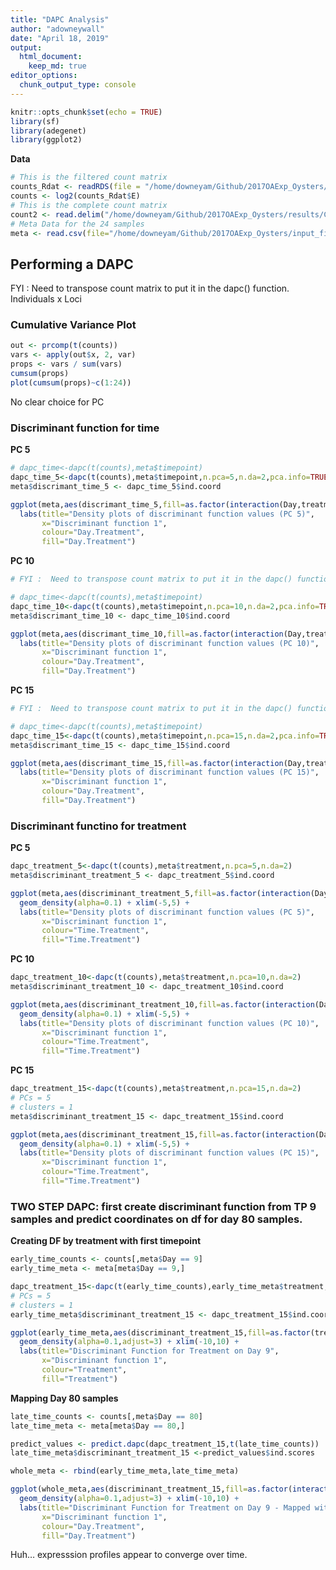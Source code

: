 ```yaml
---
title: "DAPC Analysis"
author: "adowneywall"
date: "April 18, 2019"
output: 
  html_document: 
    keep_md: true
editor_options: 
  chunk_output_type: console
---
```


```r
knitr::opts_chunk$set(echo = TRUE)
library(sf)
library(adegenet)
library(ggplot2)
```
  
**Data**
```r
# This is the filtered count matrix
counts_Rdat <- readRDS(file = "/home/downeyam/Github/2017OAExp_Oysters/input_files/RNA/Normalized_CountMatrix/Scenario1_normalizedVoom.RData")
counts <- log2(counts_Rdat$E)
# This is the complete count matrix
count2 <- read.delim("/home/downeyam/Github/2017OAExp_Oysters/results/C_virginica_gene_count_final.txt",header=TRUE,sep="",row.names=1)
# Meta Data for the 24 samples
meta <- read.csv(file="/home/downeyam/Github/2017OAExp_Oysters/input_files/RNA/metadata_cvirginica_rna_meta.txt")
```
  
## Performing a DAPC

FYI :  Need to transpose count matrix to put it in the dapc() function. Individuals x Loci 

### Cumulative Variance Plot
```r
out <- prcomp(t(counts))
vars <- apply(out$x, 2, var)  
props <- vars / sum(vars)
cumsum(props)
plot(cumsum(props)~c(1:24))
```

No clear choice for PC   
  
### Discriminant function for time  

**PC 5**  
```r

# dapc_time<-dapc(t(counts),meta$timepoint)
dapc_time_5<-dapc(t(counts),meta$timepoint,n.pca=5,n.da=2,pca.info=TRUE)
meta$discrimant_time_5 <- dapc_time_5$ind.coord

ggplot(meta,aes(discrimant_time_5,fill=as.factor(interaction(Day,treatment)),colour=as.factor(interaction(Day,treatment)))) + geom_density(alpha=0.2) + xlim(-5,5) + 
  labs(title="Density plots of discriminant function values (PC 5)",
       x="Discriminant function 1",
       colour="Day.Treatment",
       fill="Day.Treatment")
```
  
**PC 10**  
```r
# FYI :  Need to transpose count matrix to put it in the dapc() function. Individuals x Loci 

# dapc_time<-dapc(t(counts),meta$timepoint)
dapc_time_10<-dapc(t(counts),meta$timepoint,n.pca=10,n.da=2,pca.info=TRUE)
meta$discrimant_time_10 <- dapc_time_10$ind.coord

ggplot(meta,aes(discrimant_time_10,fill=as.factor(interaction(Day,treatment)),colour=as.factor(interaction(Day,treatment)))) + geom_density(alpha=0.2) + xlim(-5,5) + 
  labs(title="Density plots of discriminant function values (PC 10)",
       x="Discriminant function 1",
       colour="Day.Treatment",
       fill="Day.Treatment")
```
  
**PC 15**  
```r
# FYI :  Need to transpose count matrix to put it in the dapc() function. Individuals x Loci 

# dapc_time<-dapc(t(counts),meta$timepoint)
dapc_time_15<-dapc(t(counts),meta$timepoint,n.pca=15,n.da=2,pca.info=TRUE)
meta$discrimant_time_15 <- dapc_time_15$ind.coord

ggplot(meta,aes(discrimant_time_15,fill=as.factor(interaction(Day,treatment)),colour=as.factor(interaction(Day,treatment)))) + geom_density(alpha=0.2) + xlim(-5,5) + 
  labs(title="Density plots of discriminant function values (PC 15)",
       x="Discriminant function 1",
       colour="Day.Treatment",
       fill="Day.Treatment")
```
  
### Discriminant functino for treatment  
  
**PC 5**
```r
dapc_treatment_5<-dapc(t(counts),meta$treatment,n.pca=5,n.da=2)
meta$discriminant_treatment_5 <- dapc_treatment_5$ind.coord

ggplot(meta,aes(discriminant_treatment_5,fill=as.factor(interaction(Day,treatment)),colour=as.factor(interaction(Day,treatment)))) + 
  geom_density(alpha=0.1) + xlim(-5,5) + 
  labs(title="Density plots of discriminant function values (PC 5)",
       x="Discriminant function 1",
       colour="Time.Treatment",
       fill="Time.Treatment")

```
  
**PC 10**
```r
dapc_treatment_10<-dapc(t(counts),meta$treatment,n.pca=10,n.da=2)
meta$discriminant_treatment_10 <- dapc_treatment_10$ind.coord

ggplot(meta,aes(discriminant_treatment_10,fill=as.factor(interaction(Day,treatment)),colour=as.factor(interaction(Day,treatment)))) + 
  geom_density(alpha=0.1) + xlim(-5,5) + 
  labs(title="Density plots of discriminant function values (PC 10)",
       x="Discriminant function 1",
       colour="Time.Treatment",
       fill="Time.Treatment")

```
  
**PC 15**
```r

dapc_treatment_15<-dapc(t(counts),meta$treatment,n.pca=15,n.da=2)
# PCs = 5
# clusters = 1
meta$discriminant_treatment_15 <- dapc_treatment_15$ind.coord

ggplot(meta,aes(discriminant_treatment_15,fill=as.factor(interaction(Day,treatment)),colour=as.factor(interaction(Day,treatment)))) + 
  geom_density(alpha=0.1) + xlim(-5,5) + 
  labs(title="Density plots of discriminant function values (PC 15)",
       x="Discriminant function 1",
       colour="Time.Treatment",
       fill="Time.Treatment")
```
  
### TWO STEP DAPC: first create discriminant function from TP 9 samples and predict coordinates on df for day 80 samples.  
  
**Creating DF by treatment with first timepoint**  
```r
early_time_counts <- counts[,meta$Day == 9]
early_time_meta <- meta[meta$Day == 9,]

dapc_treatment_15<-dapc(t(early_time_counts),early_time_meta$treatment,n.pca=10,n.da=2)
# PCs = 5
# clusters = 1
early_time_meta$discriminant_treatment_15 <- dapc_treatment_15$ind.coord

ggplot(early_time_meta,aes(discriminant_treatment_15,fill=as.factor(treatment),colour=as.factor(treatment))) + 
  geom_density(alpha=0.1,adjust=3) + xlim(-10,10) + 
  labs(title="Discriminant Function for Treatment on Day 9",
       x="Discriminant function 1",
       colour="Treatment",
       fill="Treatment")
```

**Mapping Day 80 samples**  
```r
late_time_counts <- counts[,meta$Day == 80]
late_time_meta <- meta[meta$Day == 80,]

predict_values <- predict.dapc(dapc_treatment_15,t(late_time_counts))
late_time_meta$discriminant_treatment_15 <-predict_values$ind.scores

whole_meta <- rbind(early_time_meta,late_time_meta)

ggplot(whole_meta,aes(discriminant_treatment_15,fill=as.factor(interaction(Day,treatment)),colour=as.factor(interaction(Day,treatment)))) + 
  geom_density(alpha=0.1,adjust=3) + xlim(-10,10) + 
  labs(title="Discriminant Function for Treatment on Day 9 - Mapped with Day 80 Samples",
       x="Discriminant function 1",
       colour="Day.Treatment",
       fill="Day.Treatment")
```
Huh... expresssion profiles appear to converge over time.
